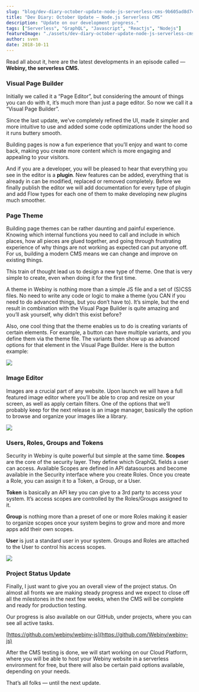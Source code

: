 ```yaml
---
slug: "blog/dev-diary-october-update-node-js-serverless-cms-9b605ad8d74c"
title: "Dev Diary: October Update — Node.js Serverless CMS"
description: "Update on our development progress."
tags: ["Serverless", "GraphQL", "Javascript", "Reactjs", "Nodejs"]
featureImage: "./assets/dev-diary-october-update-node-js-serverless-cms-9b605ad8d74c/max-1280-1nsMlXoVy1NUyLkmEXP3Www.gif"
author: sven
date: 2018-10-11
---
```


Read all about it, here are the latest developments in an episode called — **Webiny, the serverless CMS.**

### Visual Page Builder

Initially we called it a “Page Editor”, but considering the amount of things you can do with it, it’s much more than just a page editor. So now we call it a “Visual Page Builder”.

Since the last update, we’ve completely refined the UI, made it simpler and more intuitive to use and added some code optimizations under the hood so it runs buttery smooth.

Building pages is now a fun experience that you’ll enjoy and want to come back, making you create more content which is more engaging and appealing to your visitors.

And if you are a developer, you will be pleased to hear that everything you see in the editor is a **plugin**. New features can be added, everything that is already in can be modified, replaced or removed completely. Before we finally publish the editor we will add documentation for every type of plugin and add Flow types for each one of them to make developing new plugins much smoother.

### Page Theme

Building page themes can be rather daunting and painful experience. Knowing which internal functions you need to call and include in which places, how all pieces are glued together, and going through frustrating experience of why things are not working as expected can put anyone off. For us, building a modern CMS means we can change and improve on existing things.

This train of thought lead us to design a new type of theme. One that is very simple to create, even when doing it for the first time.

A theme in Webiny is nothing more than a simple JS file and a set of (S)CSS files. No need to write any code or logic to make a theme (you CAN if you need to do advanced things, but you don’t have to). It’s simple, but the end result in combination with the Visual Page Builder is quite amazing and you’ll ask yourself, why didn’t this exist before?

Also, one cool thing that the theme enables us to do is creating variants of certain elements. For example, a button can have multiple variants, and you define them via the theme file. The variants then show up as advanced options for that element in the Visual Page Builder. Here is the button example:

![](./assets/dev-diary-october-update-node-js-serverless-cms-9b605ad8d74c/max-1280-1nJo9uWw-6CydTJpaWC6rRQ.gif)

### **Image Editor**

Images are a crucial part of any website. Upon launch we will have a full featured image editor where you’ll be able to crop and resize on your screen, as well as apply certain filters. One of the options that we’ll probably keep for the next release is an image manager, basically the option to browse and organize your images like a library.

![](./assets/dev-diary-october-update-node-js-serverless-cms-9b605ad8d74c/max-1280-1XU4xX7TkYt7wBrNaE4KGgQ.gif)

### Users, Roles, Groups and Tokens

Security in Webiny is quite powerful but simple at the same time. **Scopes** are the core of the security layer. They define which GraphQL fields a user can access. Available Scopes are defined in API datasources and become available in the Security interface where you create Roles. Once you create a Role, you can assign it to a Token, a Group, or a User.

**Token** is basically an API key you can give to a 3rd party to access your system. It’s access scopes are controlled by the Roles/Groups assigned to it.

**Group** is nothing more than a preset of one or more Roles making it easier to organize scopes once your system begins to grow and more and more apps add their own scopes.

**User** is just a standard user in your system. Groups and Roles are attached to the User to control his access scopes.

![](./assets/dev-diary-october-update-node-js-serverless-cms-9b605ad8d74c/max-5120-1lXYf_J7mL5x2P6IdrMCreA.png)

### Project Status Update

Finally, I just want to give you an overall view of the project status. On almost all fronts we are making steady progress and we expect to close off all the milestones in the next few weeks, when the CMS will be complete and ready for production testing.

Our progress is also available on our GitHub, under projects, where you can see all active tasks.

[https://github.com/webiny/webiny-js](https://github.com/Webiny/webiny-js)

After the CMS testing is done, we will start working on our Cloud Platform, where you will be able to host your Webiny website in a serverless environment for free, but there will also be certain paid options available, depending on your needs.

That’s all folks — until the next update.
